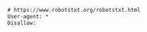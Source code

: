 ```txt  title="jwt-oidc-clerk/app/static/robots.txt"
# https://www.robotstxt.org/robotstxt.html
User-agent: *
Disallow:

```